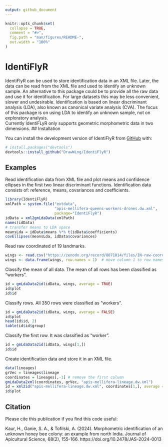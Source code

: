```yaml
---
output: github_document
---
```


<!-- README.md is generated from README.Rmd. Please edit that file -->

```r
knitr::opts_chunk$set(
  collapse = TRUE,
  comment = "#>",
  fig.path = "man/figures/README-",
  out.width = "100%"
)
```

# IdentiFlyR

<!-- badges: start -->
<!-- badges: end -->

IdentiFlyR can be used to store identification data in an XML file. Later, the data can be read from the XML file and used to identify an unknown sample.
An alternative to this package could be to provide all the raw data and use it for identification. For large datasets this may be less convenient, slower and undesirable. Identification is based on linear discriminant analysis (LDA), also known as canonical variate analysis (CVA). The focus of this package is on using LDA to identify an unknown sample, not on exploratory analysis.  
Currently IdentiFLyR only supports geometric morphometric data in two dimensions. 
## Installation

You can install the development version of IdentiFlyR from [GitHub](https://github.com/DrawWing/IdentiFlyR) with:

``` r
# install.packages("devtools")
devtools::install_github("DrawWing/IdentiFlyR")
```

## Examples

Read identification data from XML file and plot means and confidence ellipses in the first two linear discriminant functions. Identification data consists of: reference, means, covariances and coefficients. 

```r

library(IdentiFlyR)
xmlPath = system.file("extdata",
                      "apis-mellifera-queens-workers-drones.dw.xml",
                      package="IdentiFlyR")
idData = xml2gmLdaData(xmlPath)
names(idData)
# transfer means to LDA space
meansLda = idData$means %*% t(idData$coefficients)
covEllipses(meansLda, idData$covariances)

```

Read raw coordinated of 19 landmarks.   

```r

wings <- read.csv("https://zenodo.org/record/8071014/files/IN-raw-coordinates.csv")
wings <- data.frame(wings, row.names = 1)  # move column 1 to row names

```

Classify the mean of all data. The mean of all rows has been classified as "workers".

```r

id = gmLdaData2id(idData, wings, average = TRUE)
id$plot
id$id

```

Classify rows. All 350 rows were classified as "workers".

```r

id = gmLdaData2id(idData, wings, average = FALSE)
id$plot
head(id$id, 2)
table(id$id$group)

```

Classify the first row. It was classified as "worker".

```r

id = gmLdaData2id(idData, wings[1,])
id$id

```

Create identification data and store it in an XML file. 

```r

data(lineages)
grVec = lineages$lineage
coordinates = lineages[,-1] # remove the first column
gmLdaData2xml(coordinates, grVec, "apis-mellifera-lineage.dw.xml")
id = xml2id("apis-mellifera-lineage.dw.xml", coordinates[1,], average = FALSE)
id$plot

```

## Citation

Please cite this publication if you find this code useful:

Kaur, H., Ganie, S. A., & Tofilski, A. (2024). Morphometric identification of an unknown honey bee colony: an example from north India. Journal of Apicultural Science, 68(2), 155-166. https://doi.org/10.2478/JAS-2024-0013

